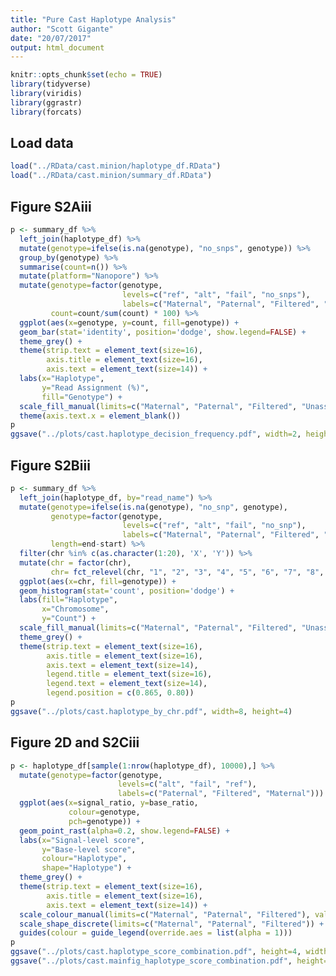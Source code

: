 ```yaml
---
title: "Pure Cast Haplotype Analysis"
author: "Scott Gigante"
date: "20/07/2017"
output: html_document
---
```


```r
knitr::opts_chunk$set(echo = TRUE)
library(tidyverse)
library(viridis)
library(ggrastr)
library(forcats)
```

## Load data

```r
load("../RData/cast.minion/haplotype_df.RData")
load("../RData/cast.minion/summary_df.RData")
```

## Figure S2Aiii

```r
p <- summary_df %>%
  left_join(haplotype_df) %>%
  mutate(genotype=ifelse(is.na(genotype), "no_snps", genotype)) %>%
  group_by(genotype) %>%
  summarise(count=n()) %>%
  mutate(platform="Nanopore") %>%
  mutate(genotype=factor(genotype, 
                         levels=c("ref", "alt", "fail", "no_snps"), 
                         labels=c("Maternal", "Paternal", "Filtered", "Unassignable")),
         count=count/sum(count) * 100) %>%
  ggplot(aes(x=genotype, y=count, fill=genotype)) +
  geom_bar(stat='identity', position='dodge', show.legend=FALSE) +
  theme_grey() +
  theme(strip.text = element_text(size=16),
        axis.title = element_text(size=16),
        axis.text = element_text(size=14)) + 
  labs(x="Haplotype",
       y="Read Assignment (%)",
       fill="Genotype") +
  scale_fill_manual(limits=c("Maternal", "Paternal", "Filtered", "Unassignable"), values=c("#F8766D", "#00BFC4", "grey50", "black")) +
  theme(axis.text.x = element_blank())
p
ggsave("../plots/cast.haplotype_decision_frequency.pdf", width=2, height=4)
```

## Figure S2Biii

```r
p <- summary_df %>%
  left_join(haplotype_df, by="read_name") %>%
  mutate(genotype=ifelse(is.na(genotype), "no_snp", genotype),
         genotype=factor(genotype,
                         levels=c("ref", "alt", "fail", "no_snp"),
                         labels=c("Maternal", "Paternal", "Filtered", "Unassignable")),
         length=end-start) %>%
  filter(chr %in% c(as.character(1:20), 'X', 'Y')) %>%
  mutate(chr = factor(chr),
         chr= fct_relevel(chr, "1", "2", "3", "4", "5", "6", "7", "8", "9")) %>%
  ggplot(aes(x=chr, fill=genotype)) +
  geom_histogram(stat='count', position='dodge') +
  labs(fill="Haplotype", 
       x="Chromosome",
       y="Count") +
  scale_fill_manual(limits=c("Maternal", "Paternal", "Filtered", "Unassignable"), values=c("#F8766D", "#00BFC4", "grey50", "black")) +
  theme_grey() +
  theme(strip.text = element_text(size=16),
        axis.title = element_text(size=16),
        axis.text = element_text(size=14),
        legend.title = element_text(size=16),
        legend.text = element_text(size=14),
        legend.position = c(0.865, 0.80))
p
ggsave("../plots/cast.haplotype_by_chr.pdf", width=8, height=4)
```

## Figure 2D and S2Ciii

```r
p <- haplotype_df[sample(1:nrow(haplotype_df), 10000),] %>%
  mutate(genotype=factor(genotype,
                        levels=c("alt", "fail", "ref"),
                        labels=c("Paternal", "Filtered", "Maternal"))) %>%
  ggplot(aes(x=signal_ratio, y=base_ratio, 
             colour=genotype, 
             pch=genotype)) +
  geom_point_rast(alpha=0.2, show.legend=FALSE) +
  labs(x="Signal-level score",
       y="Base-level score",
       colour="Haplotype",
       shape="Haplotype") +
  theme_grey() + 
  theme(strip.text = element_text(size=16),
        axis.title = element_text(size=16),
        axis.text = element_text(size=14)) + 
  scale_colour_manual(limits=c("Maternal", "Paternal", "Filtered"), values=c("#F8766D", "#00BFC4", "grey50")) +
  scale_shape_discrete(limits=c("Maternal", "Paternal", "Filtered")) +
  guides(colour = guide_legend(override.aes = list(alpha = 1)))
p
ggsave("../plots/cast.haplotype_score_combination.pdf", height=4, width=4)
ggsave("../plots/cast.mainfig_haplotype_score_combination.pdf", height=4, width=6)
```


